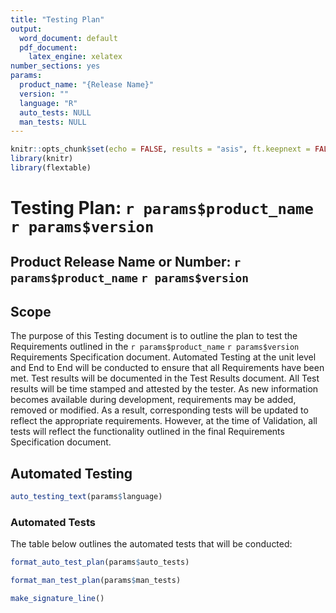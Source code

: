 ```yaml
---
title: "Testing Plan"
output:
  word_document: default
  pdf_document:
    latex_engine: xelatex
number_sections: yes
params:
  product_name: "{Release Name}"
  version: ""
  language: "R"
  auto_tests: NULL
  man_tests: NULL
---
```


```r
knitr::opts_chunk$set(echo = FALSE, results = "asis", ft.keepnext = FALSE)
library(knitr)
library(flextable)
```

# Testing Plan: `r params$product_name` `r params$version`

## Product Release Name or Number: `r params$product_name` `r params$version`

## Scope
The purpose of this Testing document is to outline the plan to test the Requirements outlined in the `r params$product_name` `r params$version` Requirements Specification document. Automated Testing at the unit level and End to End will be conducted to ensure that all Requirements have been met. Test results will be documented in the Test Results document. All Test results will be time stamped and attested by the tester. As new information becomes available during development, requirements may be added, removed or modified. As a result, corresponding tests will be updated to reflect the appropriate requirements. However, at the time of Validation, all tests will reflect the functionality outlined in the final Requirements Specification document.

## Automated Testing
```r
auto_testing_text(params$language)
```


### Automated Tests
The table below outlines the automated tests that will be conducted:
```r
format_auto_test_plan(params$auto_tests)
```

<!-- Manual tests -->
```r
format_man_test_plan(params$man_tests)
```

\newpage

```r
make_signature_line()
```


